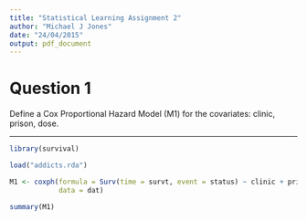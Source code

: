 ```yaml
---
title: "Statistical Learning Assignment 2"
author: "Michael J Jones"
date: "24/04/2015"
output: pdf_document
---
```


# Question 1
Define a Cox Proportional Hazard Model (M1) for the covariates: clinic, prison, dose.

***

```r
library(survival)

load("addicts.rda")

M1 <- coxph(formula = Surv(time = survt, event = status) ~ clinic + prison + dose,
            data = dat)

summary(M1)
```
